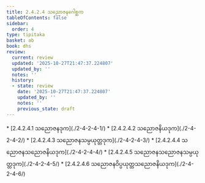 ```yaml
---
title: 2.4.2.4 သညောဇနဂေါစ္ဆက
tableOfContents: false
sidebar:
  order: 4
type: tipitaka
basket: ab
book: dhs
review:
  current: review
  updated: '2025-10-27T21:47:37.224807'
  updated_by: ''
  notes: ''
  history:
  - state: review
    date: '2025-10-27T21:47:37.224807'
    updated_by: ''
    notes: ''
    previous_state: draft
---
```



<ReviewStatus review={frontmatter.review} showDetails={true} />

<HypothesisAnnotation frontmatter={frontmatter} />

<DynamicBreadcrumb />



<TableOfContents book="dhs" section="2.4.2.4">
* [2.4.2.4.1 သညောဇနဒုက](./2-4-2-4-1/)
* [2.4.2.4.2 သညောဇနိယဒုက](./2-4-2-4-2/)
* [2.4.2.4.3 သညောဇနသမ္ပယုတ္တဒုက](./2-4-2-4-3/)
* [2.4.2.4.4 သညောဇနသညောဇနိယဒုက](./2-4-2-4-4/)
* [2.4.2.4.5 သညောဇနသညောဇနသမ္ပယုတ္တဒုက](./2-4-2-4-5/)
* [2.4.2.4.6 သညောဇနဝိပ္ပယုတ္တသညောဇနိယဒုက](./2-4-2-4-6/)
</TableOfContents>